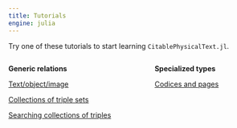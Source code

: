 ```yaml
---
title: Tutorials
engine: julia
---
```


Try one of these tutorials to start learning `CitablePhysicalText.jl`.

:::: {.columns}

::: {.column width="40%"}


**Generic relations**

[Text/object/image](./triples.qmd)

[Collections of triple sets](./dsecollection.qmd)

[Searching collections of triples](./querying.qmd)


:::

::: {.column width="5%"}
:::

::: {.column width="40%"}
**Specialized types**

[Codices and pages](./codex.qmd)

:::

::::